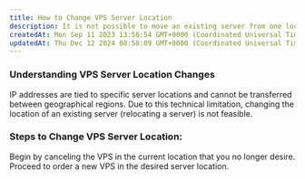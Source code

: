 ```yaml
---
title: How to Change VPS Server Location
description: It is not possible to move an existing server from one location to another
createdAt: Mon Sep 11 2023 13:56:54 GMT+0000 (Coordinated Universal Time)
updatedAt: Thu Dec 12 2024 08:58:09 GMT+0000 (Coordinated Universal Time)
---
```



### Understanding VPS Server Location Changes

IP addresses are tied to specific server locations and cannot be transferred between geographical regions. Due to this technical limitation, changing the location of an existing server (relocating a server) is not feasible.

### Steps to Change VPS Server Location:

<Steps>
  <Step title='Cancellation:'>
    Begin by canceling the VPS in the current location that you no longer
    desire.
  </Step>
  <Step title='New Order:'>
    Proceed to order a new VPS in the desired server location.
  </Step>
</Steps>

<CtaButton
  label='Order VPS'
  link='https://www.edisglobal.com'
  openInNewTab={true}
/>

<CtaButton
  label='Cancellation'
  link='../billing-&-lifecycle/cancel-a-service'
/>
